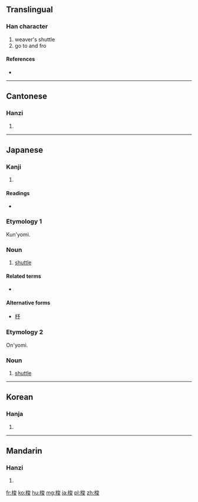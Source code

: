 ==Translingual==

===Han character===
{{Han char|rn=75|rad=木|as=07|sn=11|four=4394<sub>7</sub>|canj=木戈金水 (DICE)}}

# weaver's shuttle
# go to and fro

====References====
* {{Han ref|kx=0530.170|dkj=14878|dj=0918.140|hdz=21222.070|uh=68AD|ud=26797|bh=B1F4|bd=45556}}

----

==Cantonese==

===Hanzi===
{{yue-hanzi|jyut=|y=so1}}

# {{defn|lang=yue|sort=木07}}

----

==Japanese==

===Kanji===
{{ja-kanji|grade=|rs=木07}}

# {{defn|lang=ja|sort=木07}}

====Readings====
* {{ja-readings|on=[[さ]] (sa)|kun=[[ひ]] (hi)}}

===Etymology 1===
{{ja-kanjitab|ひ|yomi=k}}
Kun'yomi.

===Noun===
{{ja-noun|ひ}}

# {{context|weaving|lang=ja|sort=ひ}} [[shuttle]]

====Related terms====
* {{ja-r|筬|おさ}}

====Alternative forms====
* [[杼]]

===Etymology 2===
{{ja-kanjitab|さ|yomi=o}}
On'yomi.

===Noun===
{{ja-noun|さ}}

# {{context|weaving|lang=ja|sort=さ}} [[shuttle]]

----

==Korean==

===Hanja===
{{ko-hanja|hangeul=사|eumhun=|rv=sa|mr=sa|y=sa}}

# {{defn|lang=ko|sort=木07}}

----

==Mandarin==

===Hanzi===
{{cmn-hanzi|pin=[[suō]] ([[suo1]]), [[xùn]] ([[xun4]])|wg=so<sup>1</sup>, hsün<sup>4</sup>}}

# {{defn|lang=cmn|sort=木07}}

[[fr:梭]]
[[ko:梭]]
[[hu:梭]]
[[mg:梭]]
[[ja:梭]]
[[pl:梭]]
[[zh:梭]]